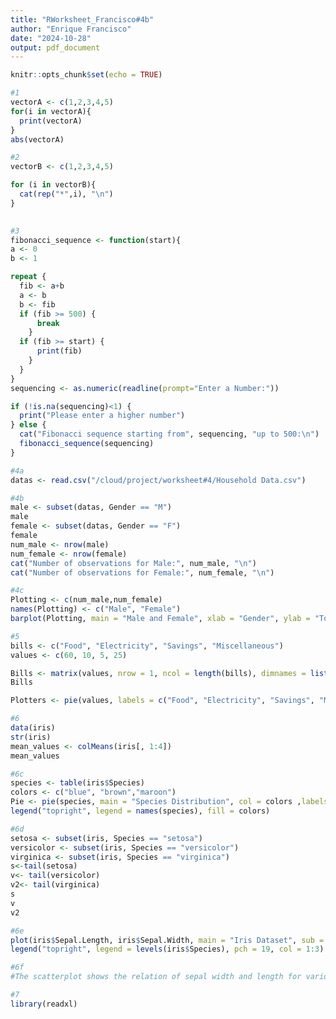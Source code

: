```yaml
---
title: "RWorksheet_Francisco#4b"
author: "Enrique Francisco"
date: "2024-10-28"
output: pdf_document
---
```


```r
knitr::opts_chunk$set(echo = TRUE)
```

```r
#1
vectorA <- c(1,2,3,4,5)
for(i in vectorA){
  print(vectorA)
}
abs(vectorA)

```

```r
#2
vectorB <- c(1,2,3,4,5)

for (i in vectorB){
  cat(rep("*",i), "\n")
}
  
```

```r
#3
fibonacci_sequence <- function(start){
a <- 0
b <- 1

repeat {
  fib <- a+b
  a <- b
  b <- fib
  if (fib >= 500) {
      break
    }
  if (fib >= start) {
      print(fib)
    }
  }
}
sequencing <- as.numeric(readline(prompt="Enter a Number:"))

if (!is.na(sequencing)<1) {
  print("Please enter a higher number")
} else {
  cat("Fibonacci sequence starting from", sequencing, "up to 500:\n")
  fibonacci_sequence(sequencing)
}
```

```r
#4a
datas <- read.csv("/cloud/project/worksheet#4/Household Data.csv")

#4b
male <- subset(datas, Gender == "M")
male
female <- subset(datas, Gender == "F")
female
num_male <- nrow(male)
num_female <- nrow(female)
cat("Number of observations for Male:", num_male, "\n")
cat("Number of observations for Female:", num_female, "\n")
```

```r
#4c
Plotting <- c(num_male,num_female)
names(Plotting) <- c("Male", "Female")
barplot(Plotting, main = "Male and Female", xlab = "Gender", ylab = "Total Numbers", col = c("blue", "cyan"),legend.text = TRUE, beside = TRUE)
```

```r
#5
bills <- c("Food", "Electricity", "Savings", "Miscellaneous")
values <- c(60, 10, 5, 25)

Bills <- matrix(values, nrow = 1, ncol = length(bills), dimnames = list(NULL, bills))
Bills

Plotters <- pie(values, labels = c("Food", "Electricity", "Savings", "Miscellaneous"),col = c("lightblue", "lightgreen", "lightcoral", "lightsalmon"), main = "Expenditures" )
```

```r
#6
data(iris)
str(iris)
mean_values <- colMeans(iris[, 1:4])
mean_values
```

```r
#6c
species <- table(iris$Species)
colors <- c("blue", "brown","maroon")
Pie <- pie(species, main = "Species Distribution", col = colors ,labels = names(species))
legend("topright", legend = names(species), fill = colors)
```

```r
#6d
setosa <- subset(iris, Species == "setosa")
versicolor <- subset(iris, Species == "versicolor")
virginica <- subset(iris, Species == "virginica")
s<-tail(setosa)
v<- tail(versicolor)
v2<- tail(virginica)
s
v
v2
```

```r
#6e
plot(iris$Sepal.Length, iris$Sepal.Width, main = "Iris Dataset", sub = "Sepal width and length", xlab = "Sepal Length", ylab = "Sepal Width", pch = 19, col = iris$Species)
legend("topright", legend = levels(iris$Species), pch = 19, col = 1:3)
```

```r
#6f
#The scatterplot shows the relation of sepal width and length for various species of iris flowers. Versicolor and Virginica have considerable overlapping and these two appear to have the same measurements for the sepal. Setosa is clearly distinguishable by having the lowest sizes for the seps compared to the other species.
```

```r
#7
library(readxl)

```


